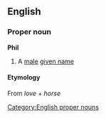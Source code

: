 ==English==
===Proper noun===
[[Category:English proper nouns]]
'''Phil'''
#A [[male]] [[given name]]
====Etymology====
{{etystub}}
From {{Gr.}} [[]] ''love'' + [[]] ''horse''